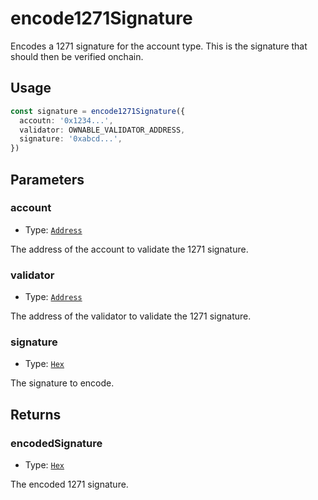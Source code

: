 # encode1271Signature

Encodes a 1271 signature for the account type. This is the signature that should then be verified onchain.

## Usage

```typescript copy
const signature = encode1271Signature({
  accoutn: '0x1234...',
  validator: OWNABLE_VALIDATOR_ADDRESS,
  signature: '0xabcd...',
})
```

## Parameters

### account

- Type: [`Address`](https://viem.sh/docs/glossary/types#address)

The address of the account to validate the 1271 signature.

### validator

- Type: [`Address`](https://viem.sh/docs/glossary/types#address)

The address of the validator to validate the 1271 signature.

### signature

- Type: [`Hex`](https://viem.sh/docs/glossary/types#hex)

The signature to encode.

## Returns

### encodedSignature

- Type: [`Hex`](https://viem.sh/docs/glossary/types#hex)

The encoded 1271 signature.

